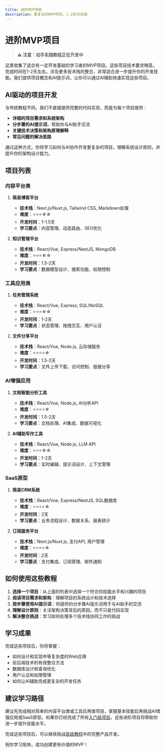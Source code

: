```yaml
---
title: 进阶MVP项目
description: 更复杂的MVP项目，1-2天可完成
---
```


# 进阶MVP项目

> **⚠️ 注意：动手实践教程正在开发中**

这里收集了适合有一定开发基础的学习者的MVP项目。这些项目技术要求稍高，完成时间在1-2天左右，涉及更多技术栈的整合，非常适合进一步提升你的开发技能。我们提供项目概念和AI提示词，让你可以通过AI辅助快速实现这些项目。

## AI驱动的项目开发

与传统教程不同，我们不直接提供完整的代码实现，而是为每个项目提供：

- **详细的项目需求和系统架构**
- **分步骤的AI提示词**，帮助你与AI助手交流
- **关键技术决策和架构原理解释**
- **常见问题的解决思路**

通过这种方式，你将学习如何与AI协作开发更复杂的项目，理解系统设计原则，并提升你的架构设计能力。

## 项目列表

### 内容平台类

1. **简易博客平台**
   - **技术栈**：Next.js/Nuxt.js, Tailwind CSS, Markdown处理
   - **难度**：⭐⭐⭐☆☆
   - **开发时间**：1-1.5天
   - **学习要点**：内容管理、动态路由、SEO优化

2. **知识管理平台**
   - **技术栈**：React/Vue, Express/NestJS, MongoDB
   - **难度**：⭐⭐⭐☆☆
   - **开发时间**：1.5-2天
   - **学习要点**：数据模型设计、搜索功能、权限控制

### 工具应用类

1. **任务管理系统**
   - **技术栈**：React/Vue, Express, SQL/NoSQL
   - **难度**：⭐⭐⭐☆☆
   - **开发时间**：1-2天
   - **学习要点**：状态管理、拖拽交互、用户认证

2. **文件分享平台**
   - **技术栈**：React/Vue, Node.js, 云存储服务
   - **难度**：⭐⭐⭐⭐☆
   - **开发时间**：1.5-2天
   - **学习要点**：文件上传下载、访问控制、链接分享

### AI增强应用

1. **文档智能分析工具**
   - **技术栈**：React/Vue, Node.js, AI分析API
   - **难度**：⭐⭐⭐⭐☆
   - **开发时间**：1.5-2天
   - **学习要点**：文档处理、AI集成、数据可视化

2. **AI辅助写作工具**
   - **技术栈**：React/Vue, Node.js, LLM API
   - **难度**：⭐⭐⭐☆☆
   - **开发时间**：1-2天
   - **学习要点**：实时编辑、提示词设计、上下文管理

### SaaS原型

1. **简易CRM系统**
   - **技术栈**：React/Vue, Express/NestJS, SQL数据库
   - **难度**：⭐⭐⭐⭐☆
   - **开发时间**：2天
   - **学习要点**：业务流程设计、数据关系、报表统计

2. **订阅服务平台**
   - **技术栈**：Next.js/Nuxt.js, 支付API, 用户管理
   - **难度**：⭐⭐⭐⭐☆
   - **开发时间**：2天
   - **学习要点**：支付集成、订阅管理、邮件通知

## 如何使用这些教程

1. **选择一个项目**：从上面的列表中选择一个符合你技能水平和兴趣的项目
2. **阅读项目需求和架构**：理解项目的系统设计和技术选择
3. **按步骤使用AI提示词**：将提供的分步骤AI提示词用于与AI助手的交流
4. **理解设计原则**：关注架构决策背后的原因，而不只是代码实现
5. **解决整合挑战**：学习如何处理多个技术栈协同工作的挑战

## 学习成果

完成这些项目后，你将掌握：

- 如何设计和实现中等复杂度的Web应用
- 前后端技术的有效整合方法
- 数据库设计和查询优化
- 用户认证和权限管理
- 如何让AI辅助完成更复杂的开发任务

## 建议学习路径

建议先完成相对简单的内容平台类或工具应用类项目，掌握基本技能后再挑战AI增强应用或SaaS原型。如果你已经完成了所有[入门级项目](/docs/projects/beginners)，这些进阶项目将帮助你进一步提升技能水平。

完成这些项目后，可以继续挑战[高级教程](/docs/projects/advanced)中的完整产品开发。

祝你学习愉快，成功创建更有价值的MVP！ 